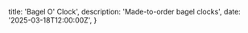   title: 'Bagel O\' Clock',
  description: 'Made-to-order bagel clocks',
  date: '2025-03-18T12:00:00Z',
}

